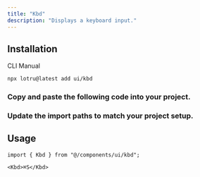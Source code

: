 ```yaml
---
title: "Kbd"
description: "Displays a keyboard input."
---
```


<ComponentPreview id="examples/kbd-01" />

## Installation

<Tabs defaultValue="cli">

<TabsList>
  <TabsTrigger value="cli">CLI</TabsTrigger>
  <TabsTrigger value="manual">Manual</TabsTrigger>
  <TabsIndicator />
</TabsList>

<TabsContent value="cli">

```bash
npx lotru@latest add ui/kbd
```

</TabsContent>

<TabsContent value="manual">

<Steps>

### Copy and paste the following code into your project.

<ComponentSource id="ui/kbd" />

### Update the import paths to match your project setup.

</Steps>

</TabsContent>

</Tabs>

## Usage

```tsx
import { Kbd } from "@/components/ui/kbd";
```

```tsx
<Kbd>⌘S</Kbd>
```
